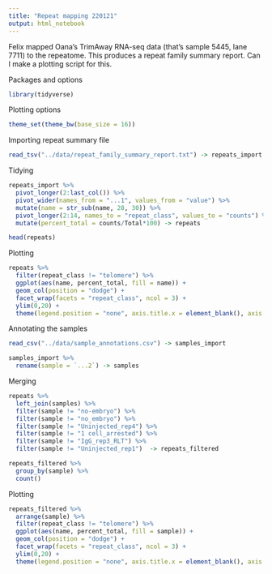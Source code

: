 ---
title: "Repeat mapping 220121"
output: html_notebook
---

Felix mapped Oana's TrimAway RNA-seq data (that’s sample 5445, lane 7711) to the repeatome. This produces a repeat family summary report. Can I make a plotting script for this.

Packages and options

```{r}
library(tidyverse)
```
Plotting options

```{r}
theme_set(theme_bw(base_size = 16))
```

Importing repeat summary file

```{r}
read_tsv("../data/repeat_family_summary_report.txt") -> repeats_import
```
Tidying

```{r}
repeats_import %>% 
  pivot_longer(2:last_col()) %>% 
  pivot_wider(names_from = "...1", values_from = "value") %>% 
  mutate(name = str_sub(name, 28, 30)) %>% 
  pivot_longer(2:14, names_to = "repeat_class", values_to = "counts") %>% 
  mutate(percent_total = counts/Total*100) -> repeats

head(repeats)
```

Plotting

```{r, fig.width=10, fig.height=8}
repeats %>% 
  filter(repeat_class != "telomere") %>% 
  ggplot(aes(name, percent_total, fill = name)) +
  geom_col(position = "dodge") +
  facet_wrap(facets = "repeat_class", ncol = 3) +
  ylim(0,20) +
  theme(legend.position = "none", axis.title.x = element_blank(), axis.text.x = element_blank(), panel.grid = element_blank(), axis.ticks.x = element_blank())
```

Annotating the samples

```{r}
read_csv("../data/sample_annotations.csv") -> samples_import

samples_import %>% 
  rename(sample = `...2`) -> samples
```

Merging

```{r}
repeats %>% 
  left_join(samples) %>% 
  filter(sample != "no-embryo") %>% 
  filter(sample != "no_embryo") %>%
  filter(sample != "Uninjected_rep4") %>% 
  filter(sample != "1 cell_arrested") %>% 
  filter(sample != "IgG_rep3_RLT") %>% 
  filter(sample != "Uninjected_rep1")  -> repeats_filtered

repeats_filtered %>% 
  group_by(sample) %>% 
  count()
```

Plotting

```{r, fig.width=10, fig.height=8}
repeats_filtered %>% 
  arrange(sample) %>% 
  filter(repeat_class != "telomere") %>% 
  ggplot(aes(name, percent_total, fill = sample)) +
  geom_col(position = "dodge") +
  facet_wrap(facets = "repeat_class", ncol = 3) +
  ylim(0,20) +
  theme(legend.position = "none", axis.title.x = element_blank(), axis.text.x = element_blank(), panel.grid = element_blank(), axis.ticks.x = element_blank())
```





















